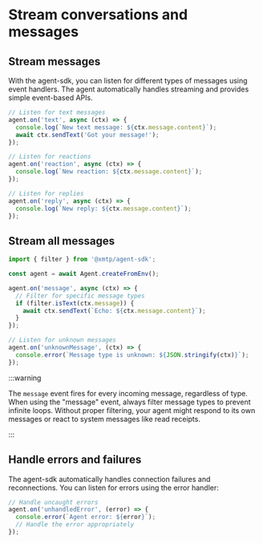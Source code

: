 # Stream conversations and messages

## Stream messages

With the agent-sdk, you can listen for different types of messages using event handlers. The agent automatically handles streaming and provides simple event-based APIs.

```js [Node]
// Listen for text messages
agent.on('text', async (ctx) => {
  console.log(`New text message: ${ctx.message.content}`);
  await ctx.sendText('Got your message!');
});

// Listen for reactions
agent.on('reaction', async (ctx) => {
  console.log(`New reaction: ${ctx.message.content}`);
});

// Listen for replies
agent.on('reply', async (ctx) => {
  console.log(`New reply: ${ctx.message.content}`);
});
```

## Stream all messages

```js [Node]
import { filter } from '@xmtp/agent-sdk';

const agent = await Agent.createFromEnv();

agent.on('message', async (ctx) => {
  // Filter for specific message types
  if (filter.isText(ctx.message)) {
    await ctx.sendText(`Echo: ${ctx.message.content}`);
  }
});

// Listen for unknown messages
agent.on('unknownMessage', (ctx) => {
  console.error(`Message type is unknown: ${JSON.stringify(ctx)}`);
});
```

:::warning

The `message` event fires for every incoming message, regardless of type. When using the "message" event, always filter message types to prevent infinite loops. Without proper filtering, your agent might respond to its own messages or react to system messages like read receipts.

:::

## Handle errors and failures

The agent-sdk automatically handles connection failures and reconnections. You can listen for errors using the error handler:

```js [Node]
// Handle uncaught errors
agent.on('unhandledError', (error) => {
  console.error(`Agent error: ${error}`);
  // Handle the error appropriately
});
```
